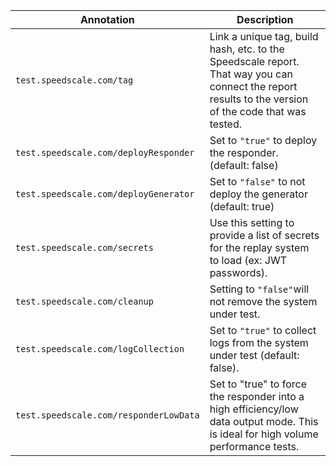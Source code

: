 | Annotation                             | Description                                                                                                                                           |
| -------------------------------------- | ----------------------------------------------------------------------------------------------------------------------------------------------------- |
| `test.speedscale.com/tag`              | Link a unique tag, build hash, etc. to the Speedscale report. That way you can connect the report results to the version of the code that was tested. |
| `test.speedscale.com/deployResponder`  | Set to `"true"` to deploy the responder. (default: false)                                                                                             |
| `test.speedscale.com/deployGenerator`  | Set to `"false"` to not deploy the generator (default: true)                                                                                          |
| `test.speedscale.com/secrets`          | Use this setting to provide a list of secrets for the replay system to load (ex: JWT passwords).                                                      |
| `test.speedscale.com/cleanup`          | Setting to `"false"`will not remove the system under test.                                                                                            |
| `test.speedscale.com/logCollection`    | Set to `"true"` to collect logs from the system under test (default: false).                                                                          |
| `test.speedscale.com/responderLowData` | Set to "true" to force the responder into a high efficiency/low data output mode. This is ideal for high volume performance tests.                    |
